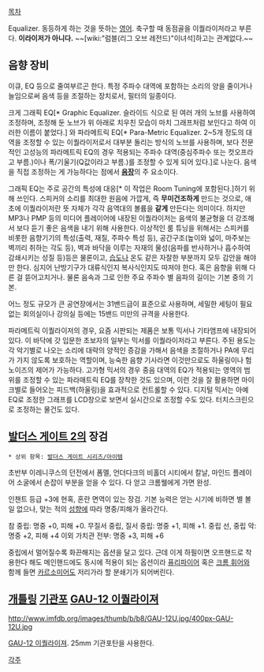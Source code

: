 [[목차]]

Equalizer. 동등하게 하는 것을 뜻하는 [[영어]]. 축구할 때 동점골을 이퀄라이저라고 부른다.
'''이{{{+ 퀼}}}라이저가 아니다.'''
~~[wiki:"럼블(리그 오브 레전드)"이녀석]하고는 관계없다.~~

== 음향 장비 ==
이큐, EQ 등으로 줄여부르곤 한다. 특정 주파수 대역에 포함하는 소리의 양을 줄이거나 늘임으로써 음색 등을 조절하는 장치로서, 필터의 일종이다.

크게 그래픽 EQ[* Graphic Equalizer. 슬라이드 식으로 된 여러 개의 노브를 사용하여 조정하며, 조정해 둔 노브가 위 아래로 치우친 모습이 마치 그래프처럼 보인다고 하여 이러한 이름이 붙었다.] 와 파라메트릭 EQ[* Para-Metric Equalizer. 2~5개 정도의 대역을 조정할 수 있는 이퀄라이저로서 대부분 돌리는 방식의 노브를 사용하며, 보다 전문적인 고성능의 파라메트릭 EQ의 경우 적용되는 주파수 대역(중심주파수 또는 컷오프라고 부름.)이나 폭/기울기(Q값이라고 부름.)를 조정할 수 있게 되어 있다.]로 나눈다. 음색을 직접 조정하는 게 가능하다는 점에서 '''[[음장]]'''의 주 요소이다.

그래픽 EQ는 주로 공간의 특성에 대응[* 이 작업은 Room Tuning에 포함된다.]하기 위해 쓰인다. 스피커의 소리를 최대한 원음에 가깝게, 즉 '''무미건조하게''' 만드는 것으로, 애초에 이퀄라이저란 뜻 자체가 각각 음역대의 볼륨을 '''같게''' 만든다는 의미이다. 하지만 MP3나 PMP 등의 미디어 플레이어에 내장된 이퀄라이저는 음색의 불균형을 더 강조해서 보다 듣기 좋은 음색을 내기 위해 사용한다. 이상적인 룸 튜닝을 위해서는 스피커를 비롯한 음향기기의 특성(출력, 재질, 주파수 특성 등), 공간구조(높이와 넓이, 마주보는 벽끼리 취하는 각도 등), 벽과 바닥을 이루는 자재의 물성(음파를 반사하거나 흡수하여 감쇄시키는 성질 등)등은 물론이고, [[습도]]나 온도 같은 자잘한 부분까지 모두 감안을 해야만 한다. 심지어 난방기구가 대류식인지 복사식인지도 따져야 한다. 혹은 음향을 위해 다른 걸 뜯어고치거나. 물론 음속과 그로 인한 주요 주파수 별 음파의 길이는 기본 중의 기본.

어느 정도 규모가 큰 공연장에서는 31밴드급이 표준으로 사용하며, 세밀한 세팅이 필요 없는 회의실이나 강의실 등에는 15밴드 미만의 규격을 사용한다.

파라메트릭 이퀄라이저의 경우, 요즘 시판되는 제품은 보통 믹서나 기타앰프에 내장되어 있다. 이 바닥에 갓 입문한 초보자의 일부는 믹서를 이퀄라이저라고 부른다. 주된 용도는 각 악기별로 나오는 소리에 대략의 양적인 증감을 가해서 음색을 조절하거나 PA에 무리가 가지 않도록 보호하는 역할이며, 능숙한 음향 기사라면 이것만으로도 하울링이나 험노이즈의 제어가 가능하다. 고가형 믹서의 경우 중음 대역의 EQ가 적용되는 영역의 범위를 조정할 수 있는 파라매트릭 EQ를 장착한 것도 있으며, 이런 것을 잘 활용하면 마이크별로 들어오는 피드백(하울링)을 효과적으로 컨트롤할 수 있다. 디지털 믹서는 아예 EQ로 조정한 그래프를 LCD창으로 보면서 실시간으로 조정할 수도 있다. 터치스크린으로 조정하는 물건도 있다.

== [[발더스 게이트 2]]의 장검 ==
 * 상위 항목: [[발더스 게이트 시리즈/아이템]]

초반부 이레니쿠스의 던전에서 폼멜, 언더다크의 비홀더 시티에서 칼날, 마인드 플레이어 소굴에서 손잡이 부분을 얻을 수 있다. 다 얻고 크롬웰에게 가면 완성.

인챈트 등급 +3에 현혹, 혼란 면역이 있는 장검. 기본 능력은 얻는 시기에 비하면 별 볼일 없으나, 맞는 적의 [[성향]]에 따라 명중/피해가 올라간다.

참 중립: 명중 +0, 피해 +0.
무질서 중립, 질서 중립: 명중 +1, 피해 +1.
중립 선, 중립 악: 명중 +2, 피해 +4
이외 가치관 전부: 명중 +3, 피해 +6

중립에서 멀어질수록 화끈해지는 옵션을 달고 있다. 근데 이게 하필이면 오프핸드로 착용한다 해도 메인핸드에도 동시에 적용이 되는 옵션이라 [[퓨리파이어]] 혹은 [[크롬 휘어]]와 함께 들면 [[카르소미어]]도 저리가라 할 분쇄기가 되어버린다.

== [[개틀링]] [[기관포]] [[GAU-12 이퀄라이져]] ==
http://www.imfdb.org/images/thumb/b/b8/GAU-12U.jpg/400px-GAU-12U.jpg

[[GAU-12 이퀄라이져]]. 25mm 기관포탄을 사용한다.

[[각주]]
